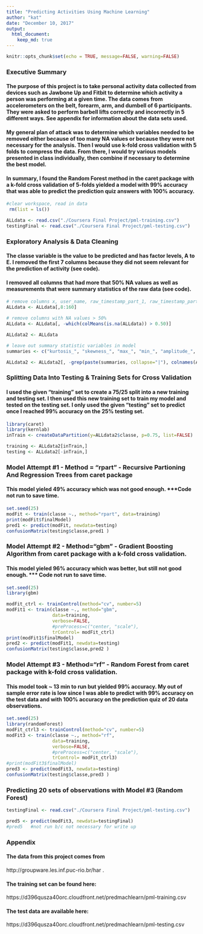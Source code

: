 ```yaml
---
title: "Predicting Activities Using Machine Learning"
author: "kat"
date: "December 10, 2017"
output: 
  html_document:
    keep_md: true
---
```


```r
knitr::opts_chunk$set(echo = TRUE, message=FALSE, warning=FALSE)
```

### Executive Summary

#### The purpose of this project is to take personal activity data collected from devices such as Jawbone Up and Fitbit to determine which activity a person was performing at a given time. The data comes from accelerometers on the belt, forearm, arm, and dumbell of 6 participants. They were asked to perform barbell lifts correctly and incorrectly in 5 different ways. See appendix for information about the data sets used.

#### My general plan of attack was to determine which variables needed to be removed either because of too many NA values or because they were not necessary for the analysis. Then I would use k-fold cross validation with 5 folds to compress the data. From there, I would try various models presented in class individually, then combine if necessary to determine the best model. 

#### In summary, I found the Random Forest method in the caret package with a k-fold cross validation of 5-folds yielded a model with 99% accuracy that was able to predict the prediction quiz answers with 100% accuracy.

```r

#clear workspace, read in data
 rm(list = ls())

ALLdata <- read.csv("./Coursera Final Project/pml-training.csv")
testingFinal <- read.csv("./Coursera Final Project/pml-testing.csv")


```

### Exploratory Analysis & Data Cleaning

#### The classe variable is the value to be predicted and has factor levels, A to E. I removed the first 7 columns because they did not seem relevant for the prediction of activity (see code).

#### I removed all columns that had more that 50% NA values as well as measurements that were summary statistics of the raw data (see code).

```r
# remove columns x, user_name, raw_timestamp_part_1, raw_timestamp_part_2, cvtd_timestamp, new_window, num_window
ALLdata <- ALLdata[,8:160]

# remove columns with NA values > 50%
ALLdata <- ALLdata[, -which(colMeans(is.na(ALLdata)) > 0.50)]

ALLdata2 <- ALLdata

# leave out summary statistic variables in model
summaries <- c("kurtosis_", "skewness_", "max_", "min_", "amplitude_", "var_", "avg_", "stddev_")

ALLdata2 <- ALLdata2[, -grep(paste(summaries, collapse="|"), colnames(ALLdata2))]
```


### Splitting Data Into Testing & Training Sets for Cross Validation
#### I used the given "training" set to create a 75/25 split into a new training and testing set. I then used this new training set to train my model and tested on the testing set. I only used the given "testing" set to predict once I reached 99% accuracy on the 25% testing set.
```r
library(caret)
library(kernlab)
inTrain <- createDataPartition(y=ALLdata2$classe, p=0.75, list=FALSE)

training <- ALLdata2[inTrain,]
testing <- ALLdata2[-inTrain,]
```

### Model Attempt #1 - Method = "rpart" - Recursive Partioning And Regression Trees from caret package
#### This model yieled 49% accuracy which was not good enough. ***Code not run to save time.
```r
set.seed(25)
modFit <- train(classe ~., method="rpart", data=training)
print(modFit$finalModel)
pred1 <- predict(modFit, newdata=testing)
confusionMatrix(testing$classe,pred1 )
```

### Model Attempt #2 - Method="gbm" - Gradient Boosting Algorithm from caret package with a k-fold cross validation.
#### This model yieled 96% accuracy which was better, but still not good enough. *** Code not run to save time.
```r
set.seed(25)
library(gbm)

modFit_ctrl <- trainControl(method="cv", number=5)
modFit1 <- train(classe ~., method="gbm", 
                 data=training, 
                 verbose=FALSE, 
                 #preProcess=c("center, "scale"),
                 trControl= modFit_ctrl)
print(modFit1$finalModel)
pred2 <- predict(modFit1, newdata=testing)
confusionMatrix(testing$classe,pred2 )
```

### Model Attempt #3 - Method="rf" - Random Forest from caret package with k-fold cross validation.
#### This model took ~ 13 min to run but yielded 99% accuracy. My out of sample error rate is low since I was able to predict with 99% accuracy on the test data and with 100% accuracy on the prediction quiz of 20 data observations.
```r
set.seed(25)
library(randomForest)
modFit_ctrl3 <- trainControl(method="cv", number=5)
modFit3 <- train(classe ~., method="rf", 
                 data=training, 
                 verbose=FALSE, 
                 #preProcess=c("center, "scale"),
                 trControl= modFit_ctrl3)
#print(modFit3$finalModel)
pred3 <- predict(modFit3, newdata=testing)
confusionMatrix(testing$classe,pred3 )

```

###  Predicting 20 sets of observations with Model #3 (Random Forest)
```r

testingFinal <- read.csv("./Coursera Final Project/pml-testing.csv")

pred5 <- predict(modFit3, newdata=testingFinal)
#pred5   #not run b/c not necessary for write up

```
### Appendix

#### The data from this project comes from 
http://groupware.les.inf.puc-rio.br/har .

#### The training set can be found here: 
https://d396qusza40orc.cloudfront.net/predmachlearn/pml-training.csv

#### The test data are available here:

https://d396qusza40orc.cloudfront.net/predmachlearn/pml-testing.csv
